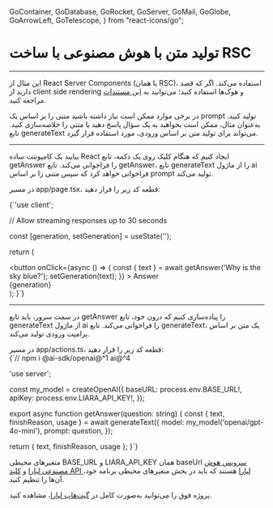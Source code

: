   GoContainer,
  GoDatabase,
  GoRocket,
  GoServer,
  GoMail,
  GoGlobe,
  GoArrowLeft,
  GoTelescope,
} from "react-icons/go";


<Layout>
<Head>
<title>مستندات تولید متن با AI با ساخت RSC - لیارا</title>
<meta property="og:title" content="مستندات خدمات رایانش ابری لیارا" />
<meta property="og:description" content="مستندات مربوط به نحوه تولید متن با استفاده از سرویس هوش مصنوعی لیارا به وسیله ساخت کامپوننت سرور ری‌اکت"  />
<meta property="og:image" content="https://media.liara.ir/logos/liara-poster.jpg" />
</Head>


# تولید متن با هوش مصنوعی با ساخت RSC
<hr className="mb-2" />


<Alert variant="info">
<p>
این مثال از React Server Components (یا همان RSC)، استفاده می‌کند. اگر که قصد دارید از 
client side rendering و هوک‌ها استفاده کنید؛ می‌توانید به <a href="/ai/cookbook/nextjs/generate-text/" className="text-[#2196f3]">این مستندات</a> مراجعه کنید. 
</p>
</Alert>
<div className="h-2" />


در برخی موارد ممکن است نیاز داشته باشید متنی را بر اساس یک prompt تولید کنید. به‌عنوان مثال، ممکن است بخواهید به یک سؤال پاسخ دهید یا متنی را خلاصه‌سازی کنید. تابع <Important>generateText</Important> می‌تواند برای تولید متن بر اساس ورودی، مورد استفاده قرار گیرد.

<hr className="mb-2" />
<Section id='client' title='کلاینت' />

بیایید یک کامپوننت ساده React ایجاد کنیم که هنگام کلیک روی یک دکمه، تابع <Important>getAnswer</Important> را فراخوانی می‌کند.
تابع <Important>getAnswer</Important>، تابع <Important>generateText</Important> را از ماژول <Important>ai</Important> فراخوانی خواهد کرد که سپس متنی را بر اساس prompt تولید می‌کند.
<div className="h-2" />

در مسیر <Important>app/page.tsx</Important>، قطعه کد زیر را قرار دهید: 

<div className="h-2" />
<div dir='ltr'>
    <Highlight className="js">
        {`'use client';


// Allow streaming responses up to 30 seconds

  const [generation, setGeneration] = useState<string>('');

  return (
    <div>
      <button
        onClick={async () => {
          const { text } = await getAnswer('Why is the sky blue?');
          setGeneration(text);
        }}
      >
        Answer
      </button>
      <div>{generation}</div>
    </div>
  );
}`}
    </Highlight>
</div>
<hr className="mb-2" />
<Section id='server' title='سرور' />

در سمت سرور، باید تابع <Important>getAnswer</Important> را پیاده‌سازی کنیم که درون خود، تابع <Important>generateText</Important> از ماژول <Important>ai</Important> را فراخوانی می‌کند. تابع <Important>generateText</Important>، یک متن بر اساس پرامپت ورودی تولید می‌کند.
<div className="h-2" />
در مسیر <Important>app/actions.ts</Important>، قطعه کد زیر را قرار دهید:

<div className="h-2" />
<div dir='ltr'>
    <Highlight className="js">
        {`// npm i @ai-sdk/openai@^1 ai@^4

'use server';


const my_model = createOpenAI({
  baseURL: process.env.BASE_URL!,
  apiKey: process.env.LIARA_API_KEY!,
});

export async function getAnswer(question: string) {
  const { text, finishReason, usage } = await generateText({
    model: my_model('openai/gpt-4o-mini'),
    prompt: question,
  });

  return { text, finishReason, usage };
}`}
    </Highlight>
</div>
<div className="h-2" />

<Alert variant="info">
<p>
متغیرهای محیطی <Important>BASE_URL</Important> و <Important>LIARA_API_KEY</Important> همان baseUrl <a href="https://liara.ir/products/ai/" className="text-[#2196f3]">سرویس هوش مصنوعی لیارا</a> و <a href="/references/api/about/#api-access-key" className="text-[#2196f3]">کلید API لیارا</a> هستند که باید در بخش متغیرهای محیطی برنامه خود، آن‌ها را تنظیم کنید. 
</p>
</Alert>

<Alert variant="success">
<p>
پروژه فوق را می‌توانید به‌صورت کامل در <a href="https://github.com/liara-cloud/ai-sdk-examples/tree/master/RSC/generate-text" className="text-[#2196f3]">گیت‌هاب لیارا</a>، مشاهده کنید. 
</p>
</Alert>

</Layout>